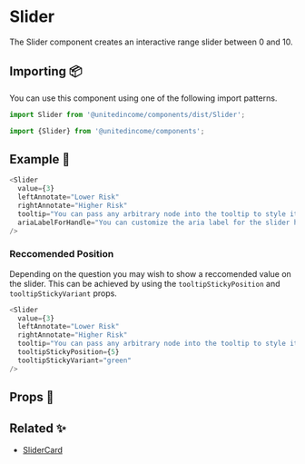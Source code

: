
# Slider

The Slider component creates an interactive range slider between 0 and 10.

## Importing 📦

You can use this component using one of the following import patterns.

```javascript
import Slider from '@unitedincome/components/dist/Slider';
```

```javascript
import {Slider} from '@unitedincome/components';
```

## Example 🚀

<Preview>
  <Slider
    value={3}
    leftAnnotate="Lower Risk"
    rightAnnotate="Higher Risk"
    tooltip="You can pass any arbitrary node into the tooltip to style it how you'd Like"
    ariaLabelForHandle="You can customize the aria label for the slider handle"
  />
</Preview>

```javascript
<Slider
  value={3}
  leftAnnotate="Lower Risk"
  rightAnnotate="Higher Risk"
  tooltip="You can pass any arbitrary node into the tooltip to style it how you'd Like"
  ariaLabelForHandle="You can customize the aria label for the slider handle"
/>
```

### Reccomended Position

Depending on the question you may wish to show a reccomended value on the slider. This can be achieved by using the `tooltipStickyPosition` and `tooltipStickyVariant` props.

<Preview>
  <Slider
    value={3}
    leftAnnotate="Lower Risk"
    rightAnnotate="Higher Risk"
    tooltip="You can pass any arbitrary node into the tooltip to style it how you'd Like"
    tooltipStickyPosition={5}
    tooltipStickyVariant="green"
  />
</Preview>

```javascript
<Slider
  value={3}
  leftAnnotate="Lower Risk"
  rightAnnotate="Higher Risk"
  tooltip="You can pass any arbitrary node into the tooltip to style it how you'd Like"
  tooltipStickyPosition={5}
  tooltipStickyVariant="green"
/>
```

## Props 🔧

<Props of={Slider} />

## Related ✨

- [SliderCard](/?path=/story/complex-organisms-slidercard--active)

